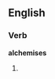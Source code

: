 ==English==

===Verb===
'''alchemises'''

# {{third-person singular of|alchemise}}
{{count page|[[Wiktionary:Page count]]}}